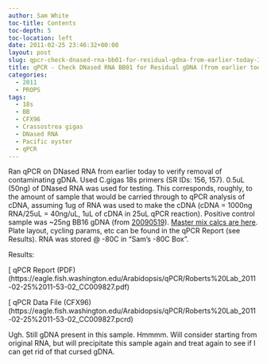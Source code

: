 ```yaml
---
author: Sam White
toc-title: Contents
toc-depth: 5
toc-location: left
date: 2011-02-25 23:46:32+00:00
layout: post
slug: qpcr-check-dnased-rna-bb01-for-residual-gdna-from-earlier-today-3
title: qPCR - Check DNased RNA BB01 for Residual gDNA (from earlier today)
categories:
  - 2011
  - PROPS
tags:
  - 18s
  - BB
  - CFX96
  - Crassostrea gigas
  - DNased RNA
  - Pacific oyster
  - qPCR
---
```


Ran qPCR on DNased RNA from earlier today to verify removal of contaminating gDNA. Used C.gigas 18s primers (SR IDs: 156, 157). 0.5uL (50ng) of DNased RNA was used for testing. This corresponds, roughly, to the amount of sample that would be carried through to qPCR analysis of cDNA, assuming 1ug of RNA was used to make the cDNA (cDNA = 1000ng RNA/25uL = 40ng/uL, 1uL of cDNA in 25uL qPCR reaction). Positive control sample was ~25ng BB16 gDNA (from [20090519](/Sam%27s+Working+Notebook+Jan-May+2009#sjw20090519)). [Master mix calcs are here](https://eagle.fish.washington.edu/Arabidopsis/Notebook%20Workup%20Files/20110225-01.jpg). Plate layout, cycling params, etc can be found in the qPCR Report (see Results). RNA was stored @ -80C in "Sam's -80C Box".

Results:

[ qPCR Report (PDF)(https://eagle.fish.washington.edu/Arabidopsis/qPCR/Roberts%20Lab_2011-02-25%2011-53-02_CC009827.pdf)

[ qPCR Data File (CFX96)(https://eagle.fish.washington.edu/Arabidopsis/qPCR/Roberts%20Lab_2011-02-25%2011-53-02_CC009827.pcrd)

Ugh. Still gDNA present in this sample. Hmmmm. Will consider starting from original RNA, but will precipitate this sample again and treat again to see if I can get rid of that cursed gDNA.
